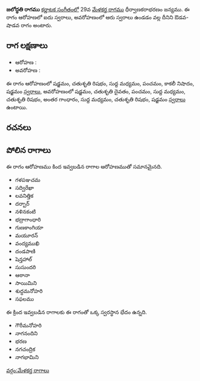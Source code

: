 {{Infobox ragam
	| name          	= జలోద్ధతి
	| synonym	    	= 
	| mela          	= 
	| chakra        	= 
	| janaka        	= 
	| type          	= ఔడవ-శాడవ
	| arohanam      	= {{svaraC|S|R2|M1|P|N3|S'}} 
	| avarohanam    	= {{svaraC|S'|D2|P|M1|R2|G3|M1|R2|S}}
	| jeeva         	=
	| chhaya        	=
	| nyasa         	=
	| vishesha      	= 
	| equivalent  		= 
}}
{{కర్ణాటక సంగీత రాగాలు}}
'''జలోద్ధతి రాగము''' [[కర్ణాటక సంగీతం]]లో 29వ [[మేళకర్త రాగము]] ధీర్వాణకరాభరణం జన్యము.  ఈ రాగం ఆరోహణలో ఐదు స్వరాలు, అవరోహణంలో ఆరు స్వరాలు ఉండడం వల్ల దీనిని ఔడవ-షాడవ రాగం అంటారు.


==రాగ లక్షణాలు==


* ఆరోహణ : {{svaraC|S|R2|M1|P|N3|S'}} 
* అవరోహణ : {{svaraC|S'|D2|P|M1|R2|G3|M1|R2|S}}

ఈ రాగం ఆరోహణంలో షడ్జమం, చతుశృతి రిషభం, సుద్ద మధ్యమం, పంచమం, కాకలీ నిషాదం, షడ్జమం [[స్వరాలు]], అవరోహణంలో షడ్జమం, చతుశృతి దైవతం, పంచమం, సుద్ద మధ్యమం, చతుశృతి రిషభం, అంతర గాంధారం, సుద్ద మధ్యమం, చతుశృతి రిషభం, షడ్జమం [[స్వరాలు]] ఉంటాయి.

==రచనలు==



==పోలిన రాగాలు==
ఈ రాగం ఆరోహణము కింద ఇవ్వబడిన రాగాల ఆరోహణముతో సమానమైనది.
* గళపఞచమ
* సద్విరేఖా
* లవనిత్తిక
* దర్బార్
* నళినకంటి
* భద్రాగాంధారి
* గుణకాంగియా
* మయూరన్
* వంద్యముఖి
* దండపాణి
* షెన్తహాల్
* సుసుందరి
* ఆఠానా
* సాయిమిని
* శుద్ధమనోహరి
* సఫలము

ఈ క్రింద ఇవ్వబడిన రాగాలకు ఈ రాగంతో ఒక్క స్వరస్థాన భేదం ఉన్నది.
* గౌరీమనోహరి
* నాగనందిని
* భరణ
* నగచంద్రిక
* నాగభామిని



[[వర్గం:మేళకర్త రాగాలు]]